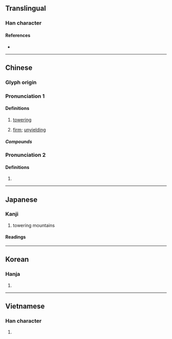 {{character info}}
==Translingual==

===Han character===
{{Han char|rn=46|rad=山|as=03|sn=6|four=28717|canj=UON|ids=⿰山乞}}

====References====
* {{Han ref|kx=0307.150|dkj=07889|dj=0607.140|hdz=10761.110|uh=5C79|ud=23673|bh=A67A|bd=42618}}

----

==Chinese==
{{zh-forms}}

===Glyph origin===
{{Han etym}}

===Pronunciation 1===
{{zh-pron
|m=yì
|c=ngat6
|mn=ml:gi̍t/tw:kit
|mc=y
|oc=y
|cat=adj,adv
}}

====Definitions====
{{zh-hanzi}}

# {{lb|zh|literary}} [[towering]]
# {{lb|zh|literary}} [[firm]]; [[unyielding]]

=====Compounds=====
{{zh-der|屹屹|屹然|屹立|屹立不搖|屹蹬蹬|巍然屹立|扭扭屹屹}}

===Pronunciation 2===
{{zh-pron
|m=gē
|cat=
}}

====Definitions====
{{zh-hanzi}}

# {{zh-only|屹剌剌}}

----

==Japanese==

===Kanji===
{{ja-kanji|grade=|rs=山03}}

# towering mountains

====Readings====
{{ja-readings
|goon=ごち
|kanon=ぎつ
|kanyoon=きつ
|kun=そばだ-つ
}}

----

==Korean==

===Hanja===
{{ko-hanja|hangeul=흘|rv=heul|mr=hŭl}}

# {{rfdef|ko|sort=山03}}

----

==Vietnamese==

===Han character===
{{vi-hantu|ngật|rs=山03}}

# {{rfdef|vi|sort=山03}}